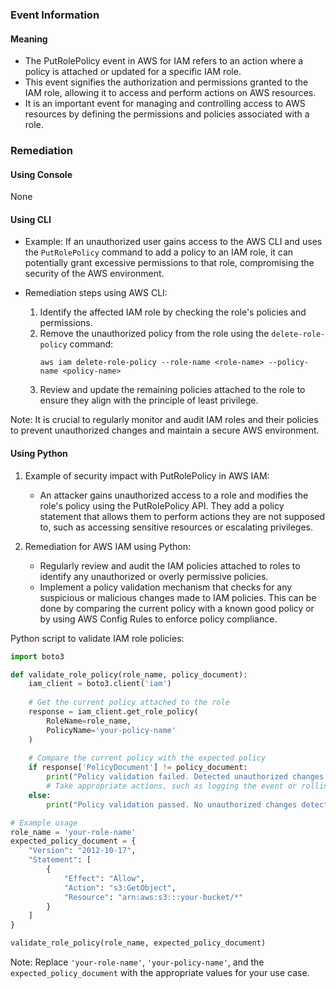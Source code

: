 
### Event Information

#### Meaning

- The PutRolePolicy event in AWS for IAM refers to an action where a policy is attached or updated for a specific IAM role.
- This event signifies the authorization and permissions granted to the IAM role, allowing it to access and perform actions on AWS resources.
- It is an important event for managing and controlling access to AWS resources by defining the permissions and policies associated with a role.

### Remediation

#### Using Console

None

#### Using CLI

- Example: If an unauthorized user gains access to the AWS CLI and uses the `PutRolePolicy` command to add a policy to an IAM role, it can potentially grant excessive permissions to that role, compromising the security of the AWS environment.

- Remediation steps using AWS CLI:
  1. Identify the affected IAM role by checking the role's policies and permissions.
  2. Remove the unauthorized policy from the role using the `delete-role-policy` command:
     ```
     aws iam delete-role-policy --role-name <role-name> --policy-name <policy-name>
     ```
  3. Review and update the remaining policies attached to the role to ensure they align with the principle of least privilege.

Note: It is crucial to regularly monitor and audit IAM roles and their policies to prevent unauthorized changes and maintain a secure AWS environment.

#### Using Python

1. Example of security impact with PutRolePolicy in AWS IAM:
   - An attacker gains unauthorized access to a role and modifies the role's policy using the PutRolePolicy API. They add a policy statement that allows them to perform actions they are not supposed to, such as accessing sensitive resources or escalating privileges.

2. Remediation for AWS IAM using Python:
   - Regularly review and audit the IAM policies attached to roles to identify any unauthorized or overly permissive policies.
   - Implement a policy validation mechanism that checks for any suspicious or malicious changes made to IAM policies. This can be done by comparing the current policy with a known good policy or by using AWS Config Rules to enforce policy compliance.

Python script to validate IAM role policies:

```python
import boto3

def validate_role_policy(role_name, policy_document):
    iam_client = boto3.client('iam')
    
    # Get the current policy attached to the role
    response = iam_client.get_role_policy(
        RoleName=role_name,
        PolicyName='your-policy-name'
    )
    
    # Compare the current policy with the expected policy
    if response['PolicyDocument'] != policy_document:
        print("Policy validation failed. Detected unauthorized changes.")
        # Take appropriate actions, such as logging the event or rolling back the changes.
    else:
        print("Policy validation passed. No unauthorized changes detected.")

# Example usage
role_name = 'your-role-name'
expected_policy_document = {
    "Version": "2012-10-17",
    "Statement": [
        {
            "Effect": "Allow",
            "Action": "s3:GetObject",
            "Resource": "arn:aws:s3:::your-bucket/*"
        }
    ]
}

validate_role_policy(role_name, expected_policy_document)
```

Note: Replace `'your-role-name'`, `'your-policy-name'`, and the `expected_policy_document` with the appropriate values for your use case.

